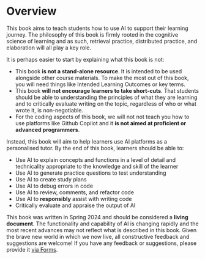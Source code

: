 # Overview {.unnumbered}

This book aims to teach students how to use AI to support their learning journey. The philosophy of this book is firmly rooted in the cognitive science of learning and as such, retrieval practice, distributed practice, and elaboration will all play a key role.

It is perhaps easier to start by explaining what this book is not:

* This book **is not a stand-alone resource**. It is intended to be used alongside other course materials. To make the most out of this book, you will need things like Intended Learning Outcomes or key terms.
* This book **will not encourage learners to take short-cuts**. That students should be able to understanding the principles of what they are learning and to critically evaluate writing on the topic, regardless of who or what wrote it, is non-negotiable.
* For the coding aspects of this book, we will not not teach you how to use platforms like Github Copilot and it **is not aimed at proficient or advanced programmers**. 

Instead, this book will aim to help learners use AI platforms as a personalised tutor. By the end of this book, learners should be able to:

* Use AI to explain concepts and functions in a level of detail and technicality appropriate to the knowledge and skill of the learner
* Use AI to generate practice questions to test understanding
* Use AI to create study plans
* Use AI to debug errors in code
* Use AI to review, comments, and refactor code
* Use AI to **responsibly** assist with writing code
* Critically evaluate and appraise the output of AI


::: {.callout-caution}
This book was written in Spring 2024 and should be considered a **living document**. The functionality and capability of AI is changing rapidly and the most recent advances may not reflect what is described in this book. Given the brave new world in which we now live, all constructive feedback and suggestions are welcome! If you have any feedback or suggestions, please provide it [via Forms](https://forms.office.com/Pages/ResponsePage.aspx?id=KVxybjp2UE-B8i4lTwEzyKAHhjrab3lLkx60RR1iKjNUM0VCMUUxUUFLMTdNM0JTS09PSDg2SFQ3US4u).
:::
